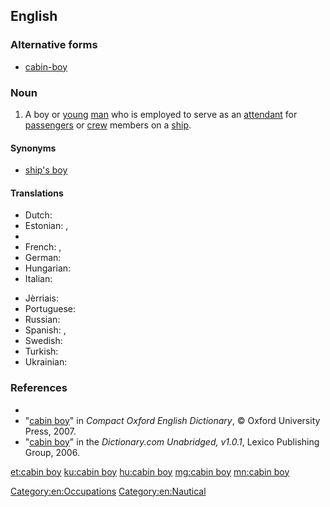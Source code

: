 ==English==

===Alternative forms===
* [[cabin-boy]]

===Noun===
{{en-noun|head=[[cabin]] [[boy]]}}

# {{context|dated|lang=en}} A boy or [[young]] [[man]] who is employed to serve as an [[attendant]] for [[passenger]]s or [[crew]] members on a [[ship]].

====Synonyms====
* [[ship's boy]]

====Translations====
{{trans-top|a boy serving on a ship}}
* Dutch: {{t|nl|scheepsjongen|m}}
* Estonian: {{t|et|junga}}, {{t|et|kajutiteenija}}
* {{trreq|Finnish}}
* French: {{t+|fr|mousse|m}}, {{t+|fr|moussaillon|m}}
* German: {{t|de|Schiffsjunge|m}}
* Hungarian: {{t+|hu|hajósinas}}
* Italian: {{t+|it|mozzo|m}}
{{trans-mid}}
* Jèrriais: {{t|roa-jer|mousse|m}}
* Portuguese: {{t|pt|grumete|m}}
* Russian: {{t+|ru|ю́нга|m|sc=Cyrl}}
* Spanish: {{t+|es|grumete|m}}, {{t+|es|galopín|m}}
* Swedish: {{t|sv|skeppsgosse|c}}
* Turkish: {{t+|tr|miço}}
* Ukrainian: {{t+|uk|ю́нга|m|sc=Cyrl}}
{{trans-bottom}}

===References===
* {{R:Webster 1828|cabin-boy}}
*"[http://www.askoxford.com/concise_oed/cabinboy?view=uk cabin boy]" in ''Compact Oxford English Dictionary'', © Oxford University Press, 2007.
*"[http://dictionary.reference.com/search?r=2&q=cabin%20boy cabin boy]" in the ''Dictionary.com Unabridged, v1.0.1'', Lexico Publishing Group, 2006.

[[Category:en:Occupations]]
[[Category:en:Nautical]]

[[et:cabin boy]]
[[ku:cabin boy]]
[[hu:cabin boy]]
[[mg:cabin boy]]
[[mn:cabin boy]]